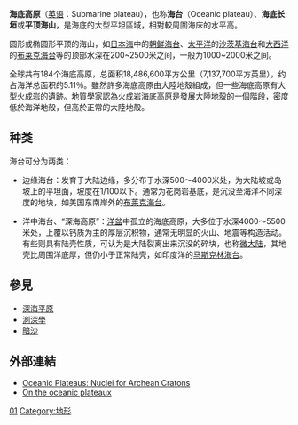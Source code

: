 '''海底高原'''（[[英语|英语]]：Submarine plateau），也称'''海台'''（Oceanic plateau）、'''海底长垣'''或'''平顶海山'''，是海底的大型平坦區域，相對較周圍海床的水平高。

圆形或椭圆形平顶的海山，如[[日本海|日本海]]中的[[朝鲜海台|朝鲜海台]]、[[太平洋|太平洋]]的[[沙茨基海台|沙茨基海台]]和[[大西洋|大西洋]]的[[布莱克海台|布莱克海台]]等的顶部水深在200~2500米之间，一般为1000~2000米之间。

全球共有184个海底高原，总面积18,486,600平方公里（7,137,700平方英里），约占海洋总面积的5.11％。雖然許多海底高原由大陸地殼組成，但一些海底高原有大型火成岩的遺跡。地質學家認為火成岩海底高原是發展大陸地殼的一個階段，密度低於海洋地殼，但高於正常的大陸地殼。

== 种类 ==
海台可分为两类：

*边缘海台：发育于大陆边缘，多分布于水深500～4000米处，为大陆坡或岛坡上的平坦面，坡度在1/100以下。通常为花岗岩基底，是沉没至海洋不同深度的地块，如美国东南岸外的[[布莱克海台|布莱克海台]]。

*洋中海台、“深海高原”：[[海盆|洋盆]]中孤立的海底高原，大多位于水深4000～5500米处，上覆以钙质为主的厚层沉积物，通常无明显的火山、地震等构造活动。有些则具有陆壳性质，可认为是大陆裂离出来沉没的碎块，也称[[微大陆|微大陆]]，其地壳比周围洋底厚，但仍小于正常陆壳，如印度洋的[[马斯克林海台|马斯克林海台]]。

==參見==
*[[深海平原|深海平原]]
*[[測深學|測深學]]
*[[暗沙|暗沙]]

==外部連結==
*[http://gsa.confex.com/gsa/2005AM/finalprogram/abstract_95369.htm Oceanic Plateaus: Nuclei for Archean Cratons] {{Wayback|url=http://gsa.confex.com/gsa/2005AM/finalprogram/abstract_95369.htm |date=20120206220217 }}
*[http://tristan.ferroir.free.fr/index.php/2010/03/26/les-plateaux-oceaniques/ On the oceanic plateaux] {{Wayback|url=http://tristan.ferroir.free.fr/index.php/2010/03/26/les-plateaux-oceaniques/ |date=20130613133622 }} {{fr}}

[[Category:海底高原|01]]
[[Category:地形|Category:地形]]


{{Geography-stub}}